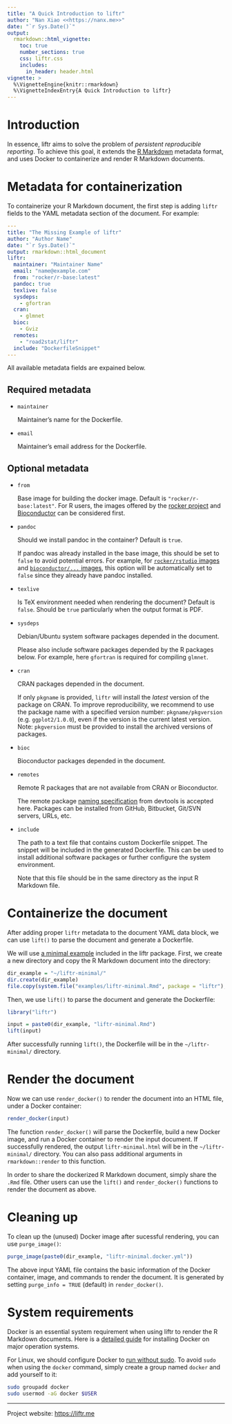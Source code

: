 ```yaml
---
title: "A Quick Introduction to liftr"
author: "Nan Xiao <<https://nanx.me>>"
date: "`r Sys.Date()`"
output:
  rmarkdown::html_vignette:
    toc: true
    number_sections: true
    css: liftr.css
    includes:
      in_header: header.html
vignette: >
  %\VignetteEngine{knitr::rmarkdown}
  %\VignetteIndexEntry{A Quick Introduction to liftr}
---
```


# Introduction

In essence, liftr aims to solve the problem of _persistent reproducible reporting_.
To achieve this goal, it extends the [R Markdown](http://rmarkdown.rstudio.com)
metadata format, and uses Docker to containerize and render R Markdown documents.

# Metadata for containerization

To containerize your R Markdown document, the first step is adding `liftr`
fields to the YAML metadata section of the document. For example:

```yaml
---
title: "The Missing Example of liftr"
author: "Author Name"
date: "`r Sys.Date()`"
output: rmarkdown::html_document
liftr:
  maintainer: "Maintainer Name"
  email: "name@example.com"
  from: "rocker/r-base:latest"
  pandoc: true
  texlive: false
  sysdeps:
    - gfortran
  cran:
    - glmnet
  bioc:
    - Gviz
  remotes:
    - "road2stat/liftr"
  include: "DockerfileSnippet"
---
```

All available metadata fields are expained below.

## Required metadata

- `maintainer`

    Maintainer's name for the Dockerfile.

- `email`

    Maintainer's email address for the Dockerfile.

## Optional metadata

- `from`

    Base image for building the docker image. Default is
    `"rocker/r-base:latest"`. For R users, the images offered
    by the [rocker project](https://github.com/rocker-org)
    and [Bioconductor](https://bioconductor.org/help/docker/)
    can be considered first.

- `pandoc`

    Should we install pandoc in the container? Default is `true`.

    If pandoc was already installed in the base image, this should be
    set to `false` to avoid potential errors. For example, for
    [`rocker/rstudio` images](https://registry.hub.docker.com/u/rocker/rstudio/)
    and [`bioconductor/...` images](https://www.bioconductor.org/help/docker/),
    this option will be automatically set to `false` since they already
    have pandoc installed.

- `texlive`

    Is TeX environment needed when rendering the document? Default is `false`.
    Should be `true` particularly when the output format is PDF.

- `sysdeps`

    Debian/Ubuntu system software packages depended in the document.

    Please also include software packages depended by the R packages
    below. For example, here `gfortran` is required for compiling `glmnet`.

- `cran`

    CRAN packages depended in the document.

    If only `pkgname` is provided, `liftr` will install the _latest_
    version of the package on CRAN. To improve reproducibility,
    we recommend to use the package name with a specified version number:
    `pkgname/pkgversion` (e.g. `ggplot2/1.0.0`), even if the version
    is the current latest version. Note: `pkgversion` must be provided
    to install the archived versions of packages.

- `bioc`

    Bioconductor packages depended in the document.

- `remotes`

    Remote R packages that are not available from CRAN or Bioconductor.

    The remote package
    [naming specification](https://cran.r-project.org/web/packages/devtools/vignettes/dependencies.html)
    from devtools is accepted here. Packages can be installed from GitHub,
    Bitbucket, Git/SVN servers, URLs, etc.

- `include`

    The path to a text file that contains custom Dockerfile snippet.
    The snippet will be included in the generated Dockerfile.
    This can be used to install additional software packages
    or further configure the system environment.

    Note that this file should be in the same directory as the
    input R Markdown file.

# Containerize the document

After adding proper `liftr` metadata to the document YAML data block,
we can use `lift()` to parse the document and generate a Dockerfile.

We will use
[a minimal example](https://github.com/road2stat/liftr/blob/master/inst/examples/liftr-minimal.Rmd)
included in the liftr package. First, we create a new directory and copy
the R Markdown document into the directory:

```r
dir_example = "~/liftr-minimal/"
dir.create(dir_example)
file.copy(system.file("examples/liftr-minimal.Rmd", package = "liftr"), dir_example)
```

Then, we use `lift()` to parse the document and generate the Dockerfile:

```r
library("liftr")

input = paste0(dir_example, "liftr-minimal.Rmd")
lift(input)
```

After successfully running `lift()`, the Dockerfile will be in the
`~/liftr-minimal/` directory.

# Render the document

Now we can use `render_docker()` to render the document into an HTML file,
under a Docker container:

```r
render_docker(input)
```

The function `render_docker()` will parse the Dockerfile, build a new
Docker image, and run a Docker container to render the input document.
If successfully rendered, the output `liftr-minimal.html` will be in
the `~/liftr-minimal/` directory. You can also pass additional arguments
in `rmarkdown::render` to this function.

In order to share the dockerized R Markdown document, simply share the
`.Rmd` file. Other users can use the `lift()` and `render_docker()`
functions to render the document as above.

# Cleaning up

To clean up the (unused) Docker image after sucessful rendering,
you can use `purge_image()`:

```r
purge_image(paste0(dir_example, "liftr-minimal.docker.yml"))
```

The above input YAML file contains the basic information of the
Docker container, image, and commands to render the document.
It is generated by setting `purge_info = TRUE` (default) in `render_docker()`.

# System requirements

Docker is an essential system requirement when using liftr to render
the R Markdown documents. Here is a
[detailed guide](https://docs.docker.com/engine/installation/)
for installing Docker on major operation systems.

For Linux, we should configure Docker to [run without sudo](https://docs.docker.com/engine/installation/linux/linux-postinstall/).
To avoid `sudo` when using the `docker` command, simply create a group
named `docker` and add yourself to it:

```bash
sudo groupadd docker
sudo usermod -aG docker $USER
```

<hr>

Project website: [https://liftr.me](https://liftr.me)
